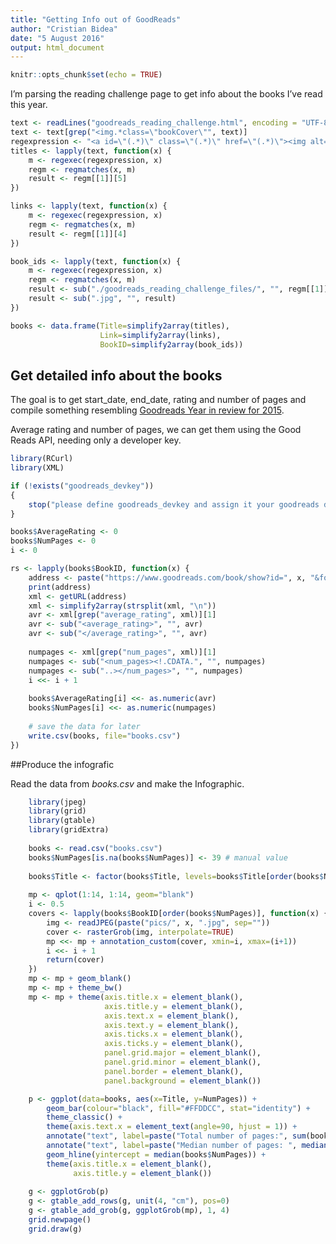 ```yaml
---
title: "Getting Info out of GoodReads"
author: "Cristian Bidea"
date: "5 August 2016"
output: html_document
---
```


```r
knitr::opts_chunk$set(echo = TRUE)
```

I'm parsing the reading challenge page to get info about the books I've read this year.

```r
text <- readLines("goodreads_reading_challenge.html", encoding = "UTF-8")
text <- text[grep("<img.*class=\"bookCover\"", text)]
regexpression <- "<a id=\"(.*)\" class=\"(.*)\" href=\"(.*)\"><img alt=\"(.*)\" class=\"(.*)\" src=\"(.*)\"></a>"
titles <- lapply(text, function(x) {
    m <- regexec(regexpression, x)
    regm <- regmatches(x, m)
    result <- regm[[1]][5]
})

links <- lapply(text, function(x) {
    m <- regexec(regexpression, x)
    regm <- regmatches(x, m)
    result <- regm[[1]][4]
})

book_ids <- lapply(text, function(x) {
    m <- regexec(regexpression, x)
    regm <- regmatches(x, m)
    result <- sub("./goodreads_reading_challenge_files/", "", regm[[1]][7])
    result <- sub(".jpg", "", result)
})

books <- data.frame(Title=simplify2array(titles),
                    Link=simplify2array(links),
                    BookID=simplify2array(book_ids))
```

## Get detailed info about the books

The goal is to get start_date, end_date, rating and number of pages and compile
something resembling [Goodreads Year in review for 2015](https://www.goodreads.com/user/year_in_books/2015).

Average rating and number of pages, we can get them using the Good Reads API,
needing only a developer key.

```r
library(RCurl)
library(XML)

if (!exists("goodreads_devkey"))
{
    stop("please define goodreads_devkey and assign it your goodreads devkey")
}

books$AverageRating <- 0
books$NumPages <- 0
i <- 0

rs <- lapply(books$BookID, function(x) {
    address <- paste("https://www.goodreads.com/book/show?id=", x, "&format=xml&key=", goodreads_devkey, sep="")
    print(address)
    xml <- getURL(address)
    xml <- simplify2array(strsplit(xml, "\n"))
    avr <- xml[grep("average_rating", xml)][1]
    avr <- sub("<average_rating>", "", avr)
    avr <- sub("</average_rating>", "", avr)
    
    numpages <- xml[grep("num_pages", xml)][1]
    numpages <- sub("<num_pages><!.CDATA.", "", numpages)
    numpages <- sub("..></num_pages>", "", numpages)
    i <<- i + 1
    
    books$AverageRating[i] <<- as.numeric(avr)
    books$NumPages[i] <<- as.numeric(numpages)
    
    # save the data for later
    write.csv(books, file="books.csv")
})
```

##Produce the infografic

Read the data from *books.csv* and make the Infographic.

```r
    library(jpeg)
    library(grid)
    library(gtable)
    library(gridExtra)
    
    books <- read.csv("books.csv")
    books$NumPages[is.na(books$NumPages)] <- 39 # manual value
    
    books$Title <- factor(books$Title, levels=books$Title[order(books$NumPages)])  
    
    mp <- qplot(1:14, 1:14, geom="blank")
    i <- 0.5
    covers <- lapply(books$BookID[order(books$NumPages)], function(x) {
        img <- readJPEG(paste("pics/", x, ".jpg", sep=""))
        cover <- rasterGrob(img, interpolate=TRUE)
        mp <<- mp + annotation_custom(cover, xmin=i, xmax=(i+1))
        i <<- i + 1
        return(cover)
    })
    mp <- mp + geom_blank()
    mp <- mp + theme_bw()
    mp <- mp + theme(axis.title.x = element_blank(), 
                     axis.title.y = element_blank(),
                     axis.text.x = element_blank(),
                     axis.text.y = element_blank(),
                     axis.ticks.x = element_blank(),
                     axis.ticks.y = element_blank(),
                     panel.grid.major = element_blank(),
                     panel.grid.minor = element_blank(),
                     panel.border = element_blank(),
                     panel.background = element_blank())

    p <- ggplot(data=books, aes(x=Title, y=NumPages)) +
        geom_bar(colour="black", fill="#FFDDCC", stat="identity") +
        theme_classic() +
        theme(axis.text.x = element_text(angle=90, hjust = 1)) +
        annotate("text", label=paste("Total number of pages:", sum(books$NumPages)), x = 3, y = 500) +
        annotate("text", label=paste("Median number of pages: ", median(books$NumPages)), x = 3, y = 400) +
        geom_hline(yintercept = median(books$NumPages)) +
        theme(axis.title.x = element_blank(),
              axis.title.y = element_blank())
        
    g <- ggplotGrob(p)
    g <- gtable_add_rows(g, unit(4, "cm"), pos=0)
    g <- gtable_add_grob(g, ggplotGrob(mp), 1, 4)
    grid.newpage()
    grid.draw(g)
```